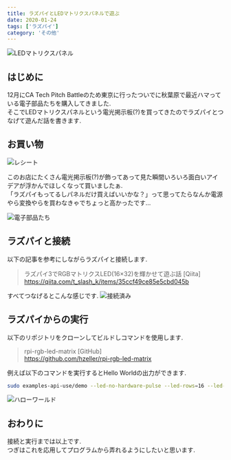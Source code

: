 ```yaml
---
title: ラズパイとLEDマトリクスパネルで遊ぶ
date: 2020-01-24
tags: ['ラズパイ']
category: 'その他'
---
```


![LEDマトリクスパネル](https://dl.dropboxusercontent.com/s/51sb17is3fpk7r4/RGB%E3%83%9E%E3%83%88%E3%83%AA%E3%82%AF%E3%82%B9LED.gif?dl=0)

## はじめに

12月にCA Tech Pitch Battleのため東京に行ったついでに秋葉原で最近ハマっている電子部品たちを購入してきました.\
そこでLEDマトリクスパネルという電光掲示板(?)を買ってきたのでラズパイとつなげて遊んだ話を書きます.

## お買い物

![レシート](https://dl.dropboxusercontent.com/s/b1drcapjxe1qve5/%E7%A7%8B%E8%91%89%E5%8E%9F%E9%9B%BB%E5%AD%90%E9%83%A8%E5%93%81%E3%83%AC%E3%82%B7%E3%83%BC%E3%83%88.jpeg?dl=0)

このお店にたくさん電光掲示板(?)が飾ってあって見た瞬間いろいろ面白いアイデアが浮かんでほしくなって買いましたぁ.\
「ラズパイもってるしパネルだけ買えばいいかな？」って思ってたらなんか電源やら変換やらを買わなきゃでちょっと高かったです...

![電子部品たち](https://dl.dropboxusercontent.com/s/pl23egstxo4r471/%E7%A7%8B%E8%91%89%E5%8E%9F%E9%9B%BB%E5%AD%90%E9%83%A8%E5%93%81.jpeg?dl=0)

## ラズパイと接続

以下の記事を参考にしながらラズパイと接続します.

> ラズパイ3でRGBマトリクスLED(16×32)を輝かせて遊ぶ話 [Qiita]\
> https://qiita.com/t_slash_k/items/35ccf49ce85e5cbd045b

すべてつなげるとこんな感じです.
![接続済み](https://dl.dropboxusercontent.com/s/v2gqtzsiq8ct378/%E3%83%A9%E3%82%BA%E3%83%91%E3%82%A4%E3%81%A8%E3%81%AE%E6%8E%A5%E7%B6%9A.jpeg?dl=0)

## ラズパイからの実行

以下のリポジトリをクローンしてビルドしコマンドを使用します.

> rpi-rgb-led-matrix [GitHub]\
> https://github.com/hzeller/rpi-rgb-led-matrix

例えば以下のコマンドを実行するとHello Worldの出力ができます.

```zsh
sudo examples-api-use/demo --led-no-hardware-pulse --led-rows=16 --led-cols=32 -D 1 -m 20  /home/pi/rpi-rgb-led-matrix/examples-api-use/runtext16.ppm
```

![ハローワールド](https://dl.dropboxusercontent.com/s/ep9vt5f1akooxk4/%E3%83%9E%E3%83%88%E3%83%AA%E3%82%AF%E3%82%B9%E3%83%91%E3%83%8D%E3%83%AB%E3%83%8F%E3%83%AD%E3%83%BC%E3%83%AF%E3%83%BC%E3%83%AB%E3%83%89.gif?dl=0)

## おわりに

接続と実行までは以上です.\
つぎはこれを応用してプログラムから弄れるようにしたいと思います.
